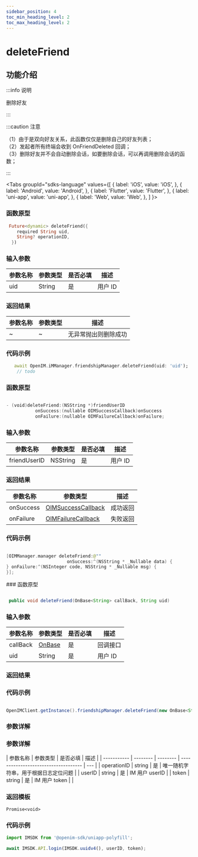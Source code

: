 ```yaml
---
sidebar_position: 4
toc_min_heading_level: 2
toc_max_heading_level: 2
---
```


# deleteFriend

## 功能介绍

:::info 说明

删除好友

:::

:::caution 注意

（1）由于是双向好友关系，此函数仅仅是删除自己的好友列表；  
（2）发起者所有终端会收到 OnFriendDeleted 回调；  
（3）删除好友并不会自动删除会话，如要删除会话，可以再调用删除会话的函数；

:::

<Tabs
groupId="sdks-language"
values={[
{ label: 'iOS', value: 'iOS', },
{ label: 'Android', value: 'Android', },
{ label: 'Flutter', value: 'Flutter', },
{ label: 'uni-app', value: 'uni-app', },
{ label: 'Web', value: 'Web', },
]
}>

<TabItem value="Flutter">

### 函数原型

```dart showLineNumbers
 Future<dynamic> deleteFriend({
    required String uid,
    String? operationID,
  })
```

### 输入参数

| 参数名称 | 参数类型 | 是否必填 | 描述    |
| -------- | -------- | -------- | ------- |
| uid      | String   | 是       | 用户 ID |

### 返回结果

| 参数名称 | 参数类型 | 描述                 |
| -------- | -------- | -------------------- |
| ~        | ~        | 无异常抛出则删除成功 |

### 代码示例

```dart showLineNumbers
   await OpenIM.iMManager.friendshipManager.deleteFriend(uid: 'uid');
    // todo
```

</TabItem>

<TabItem value="iOS">

### 函数原型

```swift showLineNumbers

- (void)deleteFriend:(NSString *)friendUserID
           onSuccess:(nullable OIMSuccessCallback)onSuccess
           onFailure:(nullable OIMFailureCallback)onFailure;

```

### 输入参数

| 参数名称     | 参数类型 | 是否必填 | 描述    |
| ------------ | -------- | -------- | ------- |
| friendUserID | NSString | 是       | 用户 ID |

### 返回结果

| 参数名称  | 参数类型                                               | 描述     |
| --------- | ------------------------------------------------------ | -------- |
| onSuccess | [OIMSuccessCallback](docs/sdks/Callback/onSuccess.mdx) | 成功返回 |
| onFailure | [OIMFailureCallback](docs/sdks/Callback/onError.mdx)   | 失败返回 |

### 代码示例

```swift showLineNumbers

[OIMManager.manager deleteFriend:@""
                       onSuccess:^(NSString * _Nullable data) {
} onFailure:^(NSInteger code, NSString * _Nullable msg) {
}];

```

</TabItem>

<TabItem value="Android">
### 函数原型

```java showLineNumbers

 public void deleteFriend(OnBase<String> callBack, String uid)

```

### 输入参数

| 参数名称 | 参数类型 | 是否必填 | 描述    |
| -------- | -------- | -------- | ------- |
| callBack   | [OnBase](docs/sdks/Callback/onBase.mdx) | 是       |  回调接口|
| uid   | String | 是       | 用户 ID |

### 返回结果


### 代码示例

```java showLineNumbers

OpenIMClient.getInstance().friendshipManager.deleteFriend(new OnBase<String>(){...},uid)

```



</TabItem>

<TabItem value="Web">

### 参数详解

</TabItem>

<TabItem value="uni-app">

### 参数详解

| 参数名称    | 参数类型 | 是否必填 | 描述                                 |
| ----------- | -------- | -------- | ------------------------------------ | --- |
| operationID | string   | 是       | 唯一随机字符串，用于根据日志定位问题 |
| userID      | string   | 是       | IM 用户 userID                       |
| token       | string   | 是       | IM 用户 token                        |     |

### 返回模板

```
Promise<void>
```

### 代码示例

```js showLineNumbers
import IMSDK from '@openim-sdk/uniapp-polyfill';

await IMSDK.API.login(IMSDK.uuidv4(), userID, token);
```

</TabItem>

</Tabs>
